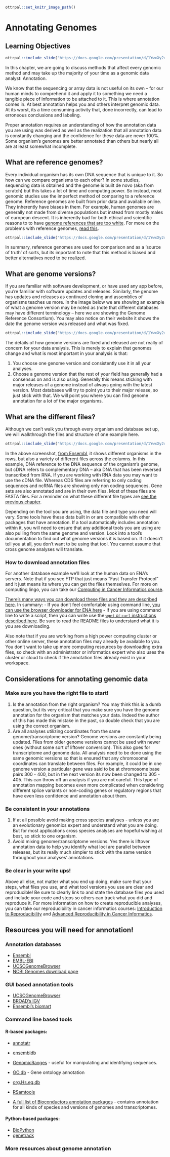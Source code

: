 
```r
ottrpal::set_knitr_image_path()
```

# Annotating Genomes

## Learning Objectives

```r
ottrpal::include_slide("https://docs.google.com/presentation/d/1YwxXy2rnUgbx_7B7ENH9wpDX-j6JpJz6lGVzOkjo0qY/edit#slide=id.g1b625723c80_0_23")
```

In this chapter, we are going to discuss methods that affect every genomic method and may take up the majority of your time as a genomic data analyst: Annotation.

We know that the sequencing or array data is not useful on its own -- for our human minds to comprehend it and apply it to something we need a tangible piece of information to be attached to it. This is where annotation comes in. At best annotation helps you and others interpret genomic data. At its worst, its a time consuming activity that, done incorrectly, can lead to erroneous conclusions and labeling.

Proper annotation requires an understanding of how the annotation data you are using was derived as well as the realization that all annotation data is constantly changing and the confidence for these data are never 100%. Some organism's genomes are better annotated than others but nearly all are at least somewhat incomplete.

## What are reference genomes?

Every individual organism has its own DNA sequence that is unique to it. So how can we compare organisms to each other? In some studies, sequencing data is obtained and the genome is built de novo (aka from scratch) but this takes a lot of time and computing power. So instead, most genomic studies use the imperfect method of comparing to a reference genome. Reference genomes are built from prior data and available online. They inherently have biases in them. For example, human genomes are generally not made from diverse populations but instead from mostly males of european descent. It is inherently bad for both ethical and scientific reasons to to have [genome references that are too white](https://www.sciencenews.org/article/genetics-race-dna-databases-reference-genome-too-white). For more on the problems with reference genomes, [read this](https://genomebiology.biomedcentral.com/articles/10.1186/s13059-019-1774-4).

```r
ottrpal::include_slide("https://docs.google.com/presentation/d/1YwxXy2rnUgbx_7B7ENH9wpDX-j6JpJz6lGVzOkjo0qY/edit#slide=id.g1b625723c80_0_45")
```

In summary, reference genomes are used for comparison and as a 'source of truth' of sorts, but its important to note that this method is biased and better alternatives need to be realized.

## What are genome versions?

If you are familiar with software development, or have used any app before, you're familiar with software updates and releases. Similarly, the genome has updates and releases as continued cloning and assemblies of organisms teaches us more. In the image below we are showing an example of what a genome version may be noted as (note that different databases may have different terminology -- here we are showing the Genome Reference Consortium). You may also notice on their website it shows the date the genome version was released and what was fixed.

```r
ottrpal::include_slide("https://docs.google.com/presentation/d/1YwxXy2rnUgbx_7B7ENH9wpDX-j6JpJz6lGVzOkjo0qY/edit#slide=id.g1b625723c80_0_33")
```

The details of how genome versions are fixed and released are not really of concern for your data analysis. This is merely to explain that genomes change and what is most important in your analysis is that:

1. You choose one genome version and consistently use it in all your analyses.
2. Choose a genome version that the rest of your field has generally had a consensus on and is also using. Generally this means sticking with major releases of a genome instead of always going with the latest version. Most databases will try to point you to their major release, so just stick with that. We will point you where you can find genome annotation for a lot of the major organisms.

## What are the different files?

Although we can't walk you through every organism and database set up, we will walkthrough the files and structure of one example here.

```r
ottrpal::include_slide("https://docs.google.com/presentation/d/1YwxXy2rnUgbx_7B7ENH9wpDX-j6JpJz6lGVzOkjo0qY/edit#slide=id.g1b625723c80_0_28")
```

In the above screenshot, [from Ensembl](https://useast.ensembl.org/info/data/ftp/index.html), it shows different organisms in the rows, but also a variety of different files across the columns. In this example, DNA reference to the DNA sequence of the organism's genome, but cDNA refers to complementary DNA -- aka DNA that has been reversed transcribed from RNA. If you are working with RNA data you may want to use the cDNA file. Whereas CDS files are referring to only coding sequences and ncRNA files are showing only non coding sequences. Gene sets are also annotated and are in their own files. Most of these files are FASTA files. For a reminder on what these different file types are [see the previous chapter](http://hutchdatascience.org/Choosing_Genomics_Tools/a-very-general-genomics-overview.html#basic-file-formats).

Depending on the tool you are using, the data file and type you need will vary. Some tools have these data built in or are compatible with other packages that have annotation. If a tool automatically includes annotation within it, you will need to ensure that any additional tools you are using are also pulling from the same genome and version. Look into a tool's documentation to find out what genome versions it is based on. If it doesn't tell you at all, you don't want to be using that tool. You cannot assume that cross genome analyses will translate.

### How to download annotation files

For another database example we'll look at the human data on ENA's servers. Note that if you see FTP that just means "Fast Transfer Protocol" and it just means its where you can get the files themselves. For more on computing lingo, you can take our [Computing in Cancer Informatics course](https://www.itcrtraining.org/courses#h.civy2cnri95t).

[There's many ways you can download these files and they are described here](https://ena-docs.readthedocs.io/en/latest/retrieval/file-download.html). In summary:
- If you don't feel comfortable using command line, [you can use the browser downloader for ENA here](https://www.ebi.ac.uk/ena/browser/home)
- If you are using command line to write a script, then you can write use the [`wget` or `curl` instructions described here](https://ena-docs.readthedocs.io/en/latest/retrieval/file-download.html#using-wget). Be sure to read the README files to understand what it is you are downloading.

Also note that if you are working from a high power computing cluster or other online server, these annotation files may already be available to you. You don't want to take up more computing resources by downloading extra files, so check with an administrator or informatics expert who also uses the cluster or cloud to check if the annotation files already exist in your workspace.

## Considerations for annotating genomic data

### Make sure you have the right file to start!

1. Is the annotation from the right organism?
You may think this is a dumb question, but its very critical that you make sure you have the genome annotation for the organism that matches your data. Indeed the author of this has made this mistake in the past, so double check that you are using the correct organism.
2. Are all analyses utilizing coordinates from the same genome/transcriptome version?
Genome versions are constantly being updated. Files from older genome versions cannot be used with newer ones (without some sort of liftover conversion). This also goes for transcriptome and genome data. All analysis need to be done using the same genomic versions so that is ensured that any chromosomal coordinates can translate between files. For example, it could be in one genome version a particular gene was said to be at chromosome base pairs 300 - 400, but in the next version its now been changed to 305 - 405. This can throw off an analysis if you are not careful. This type of annotation mapping becomes even more complicated when considering different splice variants or non-coding genes or regulatory regions that have even less confidence and annotation about them.

### Be consistent in your annotations

1. If at all possible avoid making cross species analyses - unless you are an evolutionary genomics expert and understand what you are doing. But for most applications cross species analyses are hopeful wishing at best, so stick to one organism.
2. Avoid mixing genome/transcriptome versions. Yes there is liftover annotation data to help you identify what loci are parallel between releases, but its really much simpler to stick with the same version throughout your analyses' annotations.

### Be clear in your write ups!

Above all else, not matter what you end up doing, make sure that your steps, what files you use, and what tool versions you use are clear and reproducible! Be sure to clearly link to and state the database files you used and include your code and steps so others can track what you did and reproduce it. For more information on how to create reproducible analyses, you can take our reproducibility in cancer informatics courses: [Introduction to Reproducibility](https://www.itcrtraining.org/courses#h.n5yoq68qj0rz) and [Advanced Reproducibility in Cancer Informatics](https://www.itcrtraining.org/courses#h.i5zyiyjyttr4).

## Resources you will need for annotation!

### Annotation databases

- [Ensembl](https://useast.ensembl.org/downloads.html)
- [EMBL-EBI](https://www.ebi.ac.uk/services)
- [UCSCGenomeBrowser](https://genome.ucsc.edu/cgi-bin/hgGateway?hgsid=1571980135_Ym6A5aa3nDyOfZKtGishprdrhLDm)
- [NCBI Genomes download page](https://ftp.ncbi.nlm.nih.gov/genomes/)

### GUI based annotation tools

- [UCSCGenomeBrowser](https://genome.ucsc.edu/cgi-bin/hgGateway?hgsid=1571980135_Ym6A5aa3nDyOfZKtGishprdrhLDm)
- [BROAD's IGV](https://software.broadinstitute.org/software/igv/)
- [Ensembl's biomart](https://useast.ensembl.org/info/data/biomart/index.html)

### Command line based tools

#### R-based packages:

- [annotatr](https://bioconductor.org/packages/release/bioc/html/annotatr.html)
- [ensembldb](https://bioconductor.org/packages/release/bioc/html/ensembldb.html)
- [GenomicRanges](https://www.bioconductor.org/packages/release/bioc/html/GenomicRanges.html) - useful for manipulating and identifying sequences.
- [GO.db](https://bioconductor.org/packages/3.16/data/annotation/html/GO.db.html) - Gene ontology annotation
- [org.Hs.eg.db](https://bioconductor.org/packages/release/data/annotation/html/org.Hs.eg.db.html)
- [RSamtools](https://www.bioconductor.org/packages/release/bioc/html/Rsamtools.html)

- [A full list of Bioconductors annotation packages](https://bioconductor.org/packages/3.16/data/annotation/) - contains annotation for all kinds of species and versions of genomes and transcriptomes.

#### Python-based packages:

- [BioPython](https://biopython.org/)
- [genetrack](https://github.com/ialbert/chipexo)

### More resources about genome annotation
